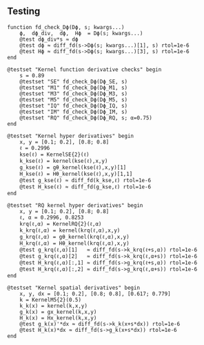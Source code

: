 ## Testing

```.julia
function fd_check_Dϕ(Dϕ, s; kwargs...)
    ϕ,  dϕ_div,  dϕ,  Hϕ  = Dϕ(s; kwargs...)
    @test dϕ_div*s ≈ dϕ
    @test dϕ ≈ diff_fd(s->Dϕ(s; kwargs...)[1], s) rtol=1e-6
    @test Hϕ ≈ diff_fd(s->Dϕ(s; kwargs...)[3], s) rtol=1e-6
end

@testset "Kernel function derivative checks" begin
    s = 0.89
    @testset "SE" fd_check_Dϕ(Dϕ_SE, s)
    @testset "M1" fd_check_Dϕ(Dϕ_M1, s)
    @testset "M3" fd_check_Dϕ(Dϕ_M3, s)
    @testset "M5" fd_check_Dϕ(Dϕ_M5, s)
    @testset "IQ" fd_check_Dϕ(Dϕ_IQ, s)
    @testset "IM" fd_check_Dϕ(Dϕ_IM, s)
    @testset "RQ" fd_check_Dϕ(Dϕ_RQ, s; α=0.75)
end

@testset "Kernel hyper derivatives" begin
    x, y = [0.1; 0.2], [0.8; 0.8]
    ℓ = 0.2996
    kse(ℓ) = KernelSE{2}(ℓ)
    k_kse(ℓ) = kernel(kse(ℓ),x,y)
    g_kse(ℓ) = gθ_kernel(kse(ℓ),x,y)[1]
    H_kse(ℓ) = Hθ_kernel(kse(ℓ),x,y)[1,1]
    @test g_kse(ℓ) ≈ diff_fd(k_kse,ℓ) rtol=1e-6
    @test H_kse(ℓ) ≈ diff_fd(g_kse,ℓ) rtol=1e-6
end

@testset "RQ kernel hyper derivatives" begin
    x, y = [0.1; 0.2], [0.8; 0.8]
    ℓ, α = 0.2996, 0.8253
    krq(ℓ,α) = KernelRQ{2}(ℓ,α)
    k_krq(ℓ,α) = kernel(krq(ℓ,α),x,y)
    g_krq(ℓ,α) = gθ_kernel(krq(ℓ,α),x,y)
    H_krq(ℓ,α) = Hθ_kernel(krq(ℓ,α),x,y)
    @test g_krq(ℓ,α)[1]   ≈ diff_fd(s->k_krq(ℓ+s,α)) rtol=1e-6
    @test g_krq(ℓ,α)[2]   ≈ diff_fd(s->k_krq(ℓ,α+s)) rtol=1e-6
    @test H_krq(ℓ,α)[:,1] ≈ diff_fd(s->g_krq(ℓ+s,α)) rtol=1e-6
    @test H_krq(ℓ,α)[:,2] ≈ diff_fd(s->g_krq(ℓ,α+s)) rtol=1e-6
end

@testset "Kernel spatial derivatives" begin
    x, y, dx = [0.1; 0.2], [0.8; 0.8], [0.617; 0.779]
    k = KernelM5{2}(0.5)
    k_k(x) = kernel(k,x,y)
    g_k(x) = gx_kernel(k,x,y)
    H_k(x) = Hx_kernel(k,x,y)
    @test g_k(x)'*dx ≈ diff_fd(s->k_k(x+s*dx)) rtol=1e-6
    @test H_k(x)*dx ≈ diff_fd(s->g_k(x+s*dx)) rtol=1e-6
end
```


